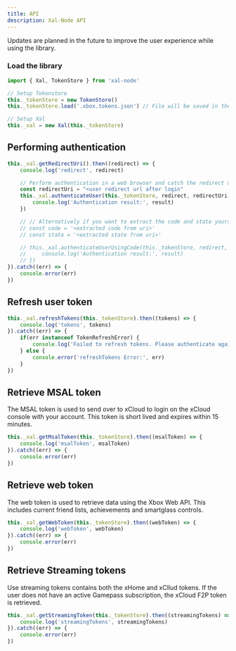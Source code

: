 ```yaml
---
title: API
description: Xal-Node API
---
```


<Callout title="Updates expected in the future" type="warn">
  Updates are planned in the future to improve the user experience while using the library.
</Callout>

### Load the library

```js
import { Xal, TokenStore } from 'xal-node'

// Setup Tokenstore
this._tokenStore = new TokenStore()
this._tokenStore.load('.xbox.tokens.json') // File will be saved in the current working directory when using relative paths

// Setup Xal
this._xal = new Xal(this._tokenStore)
```

## Performing authentication

```js
this._xal.getRedirectUri().then((redirect) => {
    console.log('redirect', redirect)

    // Perform authentication in a web browser and catch the redirect uri. You can pass the redirect uri directly into the function.
    const redirectUri = "<user redirect url after login"
    this._xal.authenticateUser(this._tokenStore, redirect, redirectUri).then((result) => {
        console.log('Authentication result:', result)
    })

    // // Alternatively if you want to extract the code and state yourself, you can do that too and pass the code and state.
    // const code = '<extracted code from uri>'
    // const state = '<extracted state from uri>'

    // this._xal.authenticateUserUsingCode(this._tokenStore, redirect, code, state).then((result) => {
    //     console.log('Authentication result:', result)
    // })
}).catch((err) => {
    console.error(err)
})
```

## Refresh user token

```js
this._xal.refreshTokens(this._tokenStore).then((tokens) => {
    console.log('tokens', tokens)
}).catch((err) => {
    if(err instanceof TokenRefreshError) {
        console.log('Failed to refresh tokens. Please authenticate again. Error details:', err)
    } else {
        console.error('refreshTokens Error:', err)
    }
})
```

## Retrieve MSAL token

The MSAL token is used to send over to xCloud to login on the xCloud console with your account. This token is short lived and expires within 15 minutes.

```js
this._xal.getMsalToken(this._tokenStore).then((msalToken) => {
    console.log('msalToken', msalToken)
}).catch((err) => {
    console.error(err)
})
```

## Retrieve web token

The web token is used to retrieve data using the Xbox Web API. This includes current friend lists, achievements and smartglass controls.

```js
this._xal.getWebToken(this._tokenStore).then((webToken) => {
    console.log('webToken', webToken)
}).catch((err) => {
    console.error(err)
})
```

## Retrieve Streaming tokens

Use streaming tokens contains both the xHome and xCllud tokens. If the user does not have an active Gamepass subscription, the xCloud F2P token is retrieved.

```js
this._xal.getStreamingToken(this._tokenStore).then((streamingTokens) => {
    console.log('streamingTokens', streamingTokens)
}).catch((err) => {
    console.error(err)
})
```